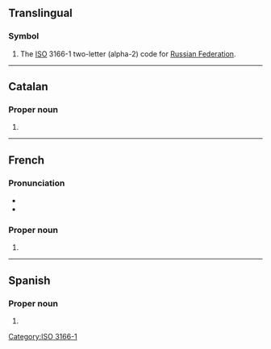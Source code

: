 {{also|Appendix:Variations of "ru"}}
==Translingual==

===Symbol===
{{head|mul|symbol}}

# The [[ISO]] 3166-1 two-letter (alpha-2) code for [[Russian Federation]].

[[Category:ISO 3166-1]]

----

==Catalan==

===Proper noun===
{{ca-proper noun|m}}

# {{initialism of|ca|Regne Unit|gloss=[[UK]]}}

----

==French==

===Pronunciation===
* {{fr-IPA}}
* {{audio|fr|LL-Q150 (fra)-Lepticed7-RU.wav|Audio}}

===Proper noun===
{{fr-proper noun|m}}

# {{initialism of|fr|Royaume-Uni}}

----

==Spanish==

===Proper noun===
{{es-proper noun|m}}

# {{initialism of|es|Reino Unido|gloss=[[UK]]}}